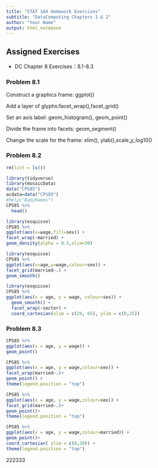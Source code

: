 ---
title: "STAT 184 Homework Exercises" 
subtitle: "DataComputing Chapters 1 & 2"
author: "Your Name"
output: html_notebook
---

## Assigned Exercises

- DC Chapter 8 Exercises：8.1-8.3

### Problem 8.1
Construct a graphics frame: ggplot()


Add a layer of glyphs:facet_wrap(),facet_grid()

Set an axis label: geom_histogram(), geom_point()

Divide the frame into facets: geom_segment()

Change the scale for the frame: xlim(), ylab(),scale_y_log10()


### Problem 8.2
```{r}
rm(list = ls())

library(tidyverse)
library(mosaicData)
data("CPS85")
acdata=data("CPS85")
#help("BabyNames")
CPS85 %>%
  head()


```
```{R}
library(esquisse)
CPS85 %>%
ggplot(aes(x=wage,fill=sex)) +
facet_wrap(~married) +
geom_density(alpha = 0.5,xlim=30) 

```
```{R}
library(esquisse)
CPS85 %>%
ggplot(aes(x=age,y=wage,colour=sex)) +
facet_grid(married~.) +
geom_smooth() 


```
```{R}
library(esquisse)
CPS85 %>%
ggplot(aes(x = age, y = wage, colour=sex)) +
  geom_smooth() +
  facet_wrap(~sector) + 
  coord_cartesian(xlim = c(20, 65), ylim = c(0,25))


```

### Problem 8.3
```{r}
CPS85 %>%
ggplot(aes(x = age, y = wage)) +
geom_point()


```
```{r}
CPS85 %>%
ggplot(aes(x = age, y = wage,colour=sex)) +
facet_wrap(married~.)+
geom_point() +
theme(legend.position = "top")

```



```{r}
CPS85 %>%
ggplot(aes(x = age, y = wage,colour=sex)) +
facet_grid(married~.)+
geom_point()+
theme(legend.position = "top")

```
```{r}
CPS85 %>%
ggplot(aes(x = age, y = wage,colour=married)) +
geom_point()+
coord_cartesian( ylim = c(0,30)) +
theme(legend.position = "top")

```
222333

